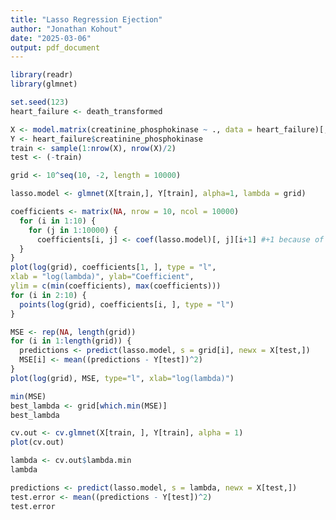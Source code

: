---
title: "Lasso Regression Ejection"
author: "Jonathan Kohout"
date: "2025-03-06"
output: pdf_document
---

```{r}
library(readr)
library(glmnet)
```

```{r}
set.seed(123)
heart_failure <- death_transformed

X <- model.matrix(creatinine_phosphokinase ~ ., data = heart_failure)[,-1]
Y <- heart_failure$creatinine_phosphokinase
train <- sample(1:nrow(X), nrow(X)/2)
test <- (-train)

grid <- 10^seq(10, -2, length = 10000)

lasso.model <- glmnet(X[train,], Y[train], alpha=1, lambda = grid)

```

```{r}
coefficients <- matrix(NA, nrow = 10, ncol = 10000)
  for (i in 1:10) {
    for (j in 1:10000) {
      coefficients[i, j] <- coef(lasso.model)[, j][i+1] #+1 because of the intercept
  }
}
plot(log(grid), coefficients[1, ], type = "l",
xlab = "log(lambda)", ylab="Coefficient",
ylim = c(min(coefficients), max(coefficients)))
for (i in 2:10) {
  points(log(grid), coefficients[i, ], type = "l")
}
```

```{r}
MSE <- rep(NA, length(grid))
for (i in 1:length(grid)) {
  predictions <- predict(lasso.model, s = grid[i], newx = X[test,])
  MSE[i] <- mean((predictions - Y[test])^2)
}
plot(log(grid), MSE, type="l", xlab="log(lambda)")
```

```{r}
min(MSE)
best_lambda <- grid[which.min(MSE)]
best_lambda
```

```{r}
cv.out <- cv.glmnet(X[train, ], Y[train], alpha = 1)
plot(cv.out)
```

```{r}
lambda <- cv.out$lambda.min
lambda
```

```{r}
predictions <- predict(lasso.model, s = lambda, newx = X[test,])
test.error <- mean((predictions - Y[test])^2)
test.error
```
